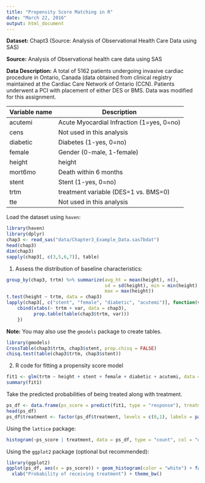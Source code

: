 ```yaml
---
title: "Propensity Score Matching in R"
date: "March 22, 2016"
output: html_document
---
```


__Dataset:__ Chapt3 (Source: Analysis of Observational Health Care Data using SAS)

__Source:__ Analysis of Observational health care data using SAS

__Data Description:__ A total of 5162 patients undergoing invasive cardiac procedure in Ontario, Canada (data obtained from clinical registry maintained at the Cardiac Care Network of Ontario (CCN). Patients underwent a PCI with placement of either DES or BMS. Data was modified for this assignment.

|Variable name |Description|
|---------------|-----------|
|acutemi |Acute Myocardial Infraction (1=yes, 0=no) |
|cens | Not used in this analysis|
|diabetic | Diabetes (1-yes, 0=no)|
|female | Gender (0-male, 1-female)|
|height | height|
|mort6mo | Death within 6 months|
|stent | Stent (1-yes, 0=no)|
|trtm | treatment variable (DES=1 vs. BMS=0)|
|tte | Not used in this analysis|

Load the dataset using `haven`:

```r
library(haven)
library(dplyr)
chap3 <- read_sas("data/Chapter3_Example_Data.sas7bdat")
head(chap3)
dim(chap3)
sapply(chap3[, c(3,5,6,7)], table)
```

1. Assess the distribution of baseline characteristics:

```r
group_by(chap3, trtm) %>% summarize(avg_ht = mean(height), n(),
                                    sd = sd(height), min = min(height),
                                    max = max(height))
t.test(height ~ trtm, data = chap3)
lapply(chap3[, c("stent", "female", "diabetic", "acutemi")], function(var) {
    cbind(xtabs(~ trtm + var, data = chap3),
          prop.table(table(chap3$trtm, var)))
    })
```

__Note:__ You may also use the `gmodels` package to create tables.

```r
library(gmodels)
CrossTable(chap3$trtm, chap3$stent, prop.chisq = FALSE)
chisq.test(table(chap3$trtm, chap3$stent))
```

2. R code for fitting a propensity score model

```r
fit1 <- glm(trtm ~ height + stent + female + diabetic + acutemi, data = chap3, family = binomial)
summary(fit1)
```

Take the predicted probabilities of being treated along with treatment.

```r
ps_df <- data.frame(ps_score = predict(fit1, type = "response"), treatment = chap3$trtm)
head(ps_df)
ps_df$treatment <- factor(ps_df$treatment, levels = c(0,1), labels = paste("Treatment type:", c("BMS", "DES")))
```

Using the `lattice` package:

```r
histogram(~ps_score | treatment, data = ps_df, type = "count", col = "darkgreen")
```

Using the `ggplot2` package (optional but recommended):

```r
library(ggplot2)
ggplot(ps_df, aes(x = ps_score)) + geom_histogram(color = "white") + facet_wrap(~treatment) +
  xlab("Probability of receiving treatment") + theme_bw()
```

